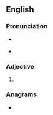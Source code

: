 ==English==

===Pronunciation===
* {{a|GA}} {{IPA|/ˈhɪpɚ/|lang=en}}
* {{a|RP}} {{IPA|/ˈhɪpə/|lang=en}}

===Adjective===
{{head|en|comparative adjective}}

# {{en-comparative of|hip}}

===Anagrams===
* {{anagrams|en|a=ehippr|Pipher}}